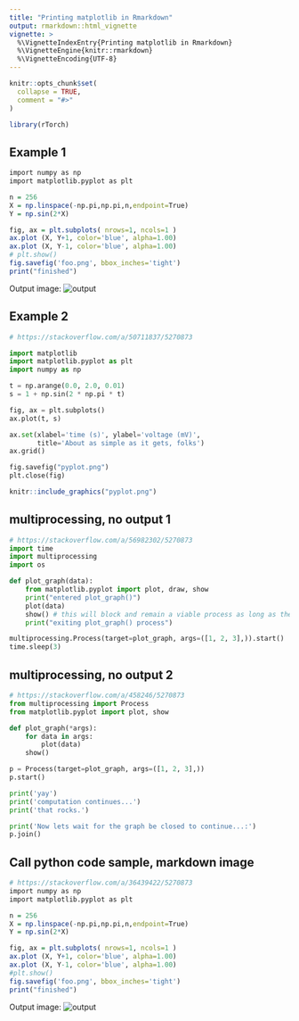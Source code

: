```yaml
---
title: "Printing matplotlib in Rmarkdown"
output: rmarkdown::html_vignette
vignette: >
  %\VignetteIndexEntry{Printing matplotlib in Rmarkdown}
  %\VignetteEngine{knitr::rmarkdown}
  %\VignetteEncoding{UTF-8}
---
```


```r
knitr::opts_chunk$set(
  collapse = TRUE,
  comment = "#>"
)
```

```r
library(rTorch)
```

## Example 1

```r
import numpy as np
import matplotlib.pyplot as plt

n = 256
X = np.linspace(-np.pi,np.pi,n,endpoint=True)
Y = np.sin(2*X)

fig, ax = plt.subplots( nrows=1, ncols=1 )
ax.plot (X, Y+1, color='blue', alpha=1.00)
ax.plot (X, Y-1, color='blue', alpha=1.00)
# plt.show()
fig.savefig('foo.png', bbox_inches='tight')
print("finished")
```

Output image:
![output](foo.png)

## Example 2

```python
# https://stackoverflow.com/a/50711837/5270873

import matplotlib
import matplotlib.pyplot as plt
import numpy as np

t = np.arange(0.0, 2.0, 0.01)
s = 1 + np.sin(2 * np.pi * t)

fig, ax = plt.subplots()
ax.plot(t, s)

ax.set(xlabel='time (s)', ylabel='voltage (mV)',
       title='About as simple as it gets, folks')
ax.grid()

fig.savefig("pyplot.png")
plt.close(fig)
```

```r
knitr::include_graphics("pyplot.png")
```

## multiprocessing, no output 1

```python
# https://stackoverflow.com/a/56982302/5270873
import time
import multiprocessing
import os

def plot_graph(data):
    from matplotlib.pyplot import plot, draw, show
    print("entered plot_graph()")
    plot(data)
    show() # this will block and remain a viable process as long as the figure window is open
    print("exiting plot_graph() process")

multiprocessing.Process(target=plot_graph, args=([1, 2, 3],)).start()
time.sleep(3)
```

## multiprocessing, no output 2

```python
# https://stackoverflow.com/a/458246/5270873
from multiprocessing import Process
from matplotlib.pyplot import plot, show

def plot_graph(*args):
    for data in args:
        plot(data)
    show()

p = Process(target=plot_graph, args=([1, 2, 3],))
p.start()

print('yay')
print('computation continues...')
print('that rocks.')

print('Now lets wait for the graph be closed to continue...:')
p.join()
```
  

## Call python code sample, markdown image
```r
# https://stackoverflow.com/a/36439422/5270873
import numpy as np
import matplotlib.pyplot as plt

n = 256
X = np.linspace(-np.pi,np.pi,n,endpoint=True)
Y = np.sin(2*X)

fig, ax = plt.subplots( nrows=1, ncols=1 )
ax.plot (X, Y+1, color='blue', alpha=1.00)
ax.plot (X, Y-1, color='blue', alpha=1.00)
#plt.show()
fig.savefig('foo.png', bbox_inches='tight')
print("finished")
```
Output image:
![output](foo.png)





